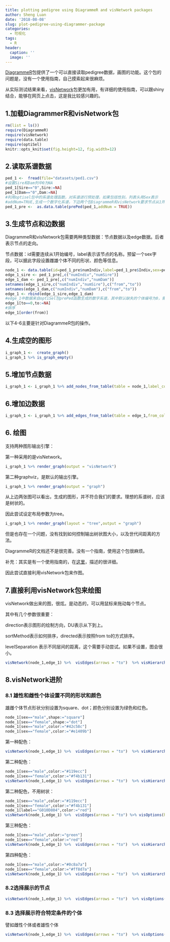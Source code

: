 ```yaml
---
title: plotting pedigree using DiagrammeR and visNetwork packages
author: Sheng Luan
date: '2018-08-08'
slug: plot-pedigree-using-diagrammer-package
categories:
  - 可视化
tags:
  - R
header:
  caption: ''
  image: ''
---
```


[DiagrammeR](https://github.com/rich-iannone/DiagrammeR)包提供了一个可以直接读取pedigree数据，画图的功能。这个包的问题是，没有一个使用指南，自己摸索起来很麻烦。

从实际测试结果来看，[visNetwork](http://datastorm-open.github.io/visNetwork/)包更加有用，有详细的使用指南，可以跟shiny结合，能够在网页上点击，这是我比较感兴趣的。

## 1.加载DiagrammerR和visNetwork包
```r
rm(list = ls())
require(DiagrammeR)
require(visNetwork)
require(data.table)
require(optiSel)
knitr::opts_knit$set(fig.height=12, fig.width=12)
```

## 2.读取系谱数据
```r
ped_1 <-  fread(file="datasets/ped1.csv")
#设置Sire和Dam列中0为NA
ped_1[Sire=="0",Sire:=NA]
ped_1[Dam=="0",Dam:=NA]
#利用optisel包中的系谱处理函数，对系谱进行预处理，如果包括性别，列表头用Sex表示
#addNum=TRUE,生成一个数字化系谱，下边两个包DiagrammeR和visNetwork要求节点从1开始连续编码
ped_1_pre <-  as.data.table(prePed(ped_1,addNum = TRUE))
```


## 3.生成节点和边数据
DiagrammeR和visNetwork包需要两种类型数据：节点数据以及edge数据。后者表示节点的走向。

节点数据：id需要连续从1开始编号，label表示该节点的名称。预留一个sex字段，可以据此字段设置雌雄个体不同的形状、颜色等信息。
```r
node_1 <- data.table(id=ped_1_pre$numIndiv,label=ped_1_pre$Indiv,sex=ped_1_pre$Sex)
edge_1_sire <- ped_1_pre[,c("numIndiv","numSire")]
edge_1_dam <- ped_1_pre[,c("numIndiv","numDam")]
setnames(edge_1_sire,c("numIndiv","numSire"),c("from","to"))
setnames(edge_1_dam,c("numIndiv","numDam"),c("from","to"))
edge_1 <- rbind(edge_1_sire,edge_1_dam)
#edge_1中数据来自optiSel包prePed函数生成的数字系谱，其中默认缺失的个体编号为0，需要处理为NA
edge_1[to==0,to:=NA]
#排序
edge_1[order(from)] 
```

以下4-6主要是针对DiagrammeR包的操作。

## 4.生成空的图形
```r
i_graph_1 <-  create_graph()
i_graph_1 %>% is_graph_empty()
```

## 5.增加节点数据
```r
i_graph_1 <- i_graph_1 %>% add_nodes_from_table(table = node_1,label_col = label)
```
## 6.增加边数据
```r
i_graph_1 <- i_graph_1 %>% add_edges_from_table(table = edge_1,from_col = from,to_col = to,from_to_map = id_external)
```

## 6. 绘图

支持两种图形输出引擎：

第一种采用的是visNetwork。
```r
i_graph_1 %>% render_graph(output = "visNetwork")
```

第二种graphviz，是默认的输出引擎。

```r
i_graph_1 %>% render_graph(output = "graph")
```

从上边两张图可以看出，生成的图形，并不符合我们的要求。理想的系谱树，应该是树状的。

因此尝试设定布局参数为tree。
```r
i_graph_1 %>% render_graph(layout = "tree",output = "graph")
```

但是也存在一个问题，没有找到如何控制输出树状图大小，以及世代间距离的方法。

DiagrammeR的文档还不是很完善。没有一个指南，使用这个包很麻烦。

补充：其实是有一个使用指南的，在[这里](https://rich-iannone.github.io/DiagrammeR/docs.html)，描述的很详细。

因此尝试直接利用visNetwork包来作图。

## 7.直接利用visNetwork包来绘图

visNetwork做出来的图，很炫。是动态的，可以用鼠标来拖动每个节点。

其中有几个参数很重要：

direction表示图形的绘制方向，DU表示从下到上。

sortMethod表示如何排序，directed表示按照from to的方式排序。

levelSeparation 表示不同层间的距离，这个需要手动尝试。如果不设置，图会很小。

```r
visNetwork(node_1,edge_1) %>%  visEdges(arrows = "to")  %>% visHierarchicalLayout(direction = "DU",sortMethod = "directed",levelSeparation = 250, nodeSpacing = 150)
```

## 8.visNetwork进阶

### 8.1 雄性和雌性个体设置不同的形状和颜色

雄雌个体节点形状分别设置为square、dot；颜色分别设置为绿色和红色。

```r
node_1[sex=="male",shape:="square"]
node_1[sex=="female",shape:="dot"]
node_1[sex=="male",color:="#42c58c"]
node_1[sex=="female",color:="#e1409b"]
```

第一种配色：

```r
visNetwork(node_1,edge_1) %>%  visEdges(arrows = "to")  %>% visHierarchicalLayout(direction = "DU",sortMethod = "directed",levelSeparation = 250, nodeSpacing = 150)
```

第二种配色：
```r
node_1[sex=="male",color:="#119ecc"]
node_1[sex=="female",color:="#f4b131"]
visNetwork(node_1,edge_1) %>%  visEdges(arrows = "to")  %>% visHierarchicalLayout(direction = "DU",sortMethod = "directed",levelSeparation = 250, nodeSpacing = 150)
```


第二种配色，不用树状：
```r
node_1[sex=="male",color:="#119ecc"]
node_1[sex=="female",color:="#f4b131"]
node_1[label=="G010D804",color:="red"]
visNetwork(node_1,edge_1) %>%  visEdges(arrows = "to") %>% visOptions(highlightNearest = list(enabled=TRUE,degree=2))
```

第三种配色：

```r
node_1[sex=="male",color:="green"]
node_1[sex=="female",color:="red"]
visNetwork(node_1,edge_1) %>%  visEdges(arrows = "to")  %>% visHierarchicalLayout(direction = "DU",sortMethod = "directed",levelSeparation = 250, nodeSpacing = 150)
```

第四种配色：

```r
node_1[sex=="male",color:="#0c8a7a"]
node_1[sex=="female",color:="#ff8d7a"]
visNetwork(node_1,edge_1) %>%  visEdges(arrows = "to")  %>% visHierarchicalLayout(direction = "DU",sortMethod = "directed",levelSeparation = 250, nodeSpacing = 150)
```


### 8.2选择展示的节点

```r
visNetwork(node_1,edge_1) %>%  visEdges(arrows = "to")  %>% visOptions(highlightNearest = TRUE, nodesIdSelection = TRUE) %>%visHierarchicalLayout(direction = "DU",sortMethod = "directed",levelSeparation = 250, nodeSpacing = 150)
```

### 8.3 选择展示符合特定条件的个体

譬如雌性个体或者雄性个体

```r
visNetwork(node_1,edge_1) %>%  visEdges(arrows = "to")  %>% visOptions(highlightNearest = TRUE, nodesIdSelection = TRUE, selectedBy = "sex") %>% visHierarchicalLayout(direction = "DU",sortMethod = "directed",levelSeparation = 250, nodeSpacing = 150)
```

